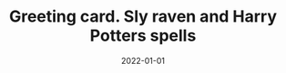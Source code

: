 ---
cover: "./raven.png"
date: "2022-01-01"
title: "Greeting card. Sly raven and Harry Potters spells"
defer: false
slug: "/craven"
areas: 
   - .
---
